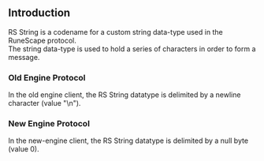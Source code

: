 == Introduction ==

RS String is a codename for a custom string data-type used in the RuneScape protocol. <br />
The string data-type is used to hold a series of characters in order to form a message.

===Old Engine Protocol===
In the old engine client, the RS String datatype is delimited by a newline character (value "\n").

===New Engine Protocol===
In the new-engine client, the RS String datatype is delimited by a null byte (value 0).